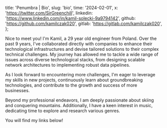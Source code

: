   title: 'Penumbra | Bio',
  slug: 'bio',
  time: '2024-02-01',
  x: 'https://twitter.com/SirGreenchill',
  linkedin: 'https://www.linkedin.com/in/kamil-solecki-9a9794142',
  github: 'https://github.com/kamilczak020',
  gitlab: 'https://gitlab.com/kamilczak020',
};

Nice to meet you! I'm Kamil, a 29 year old engineer from Poland. Over the past 9 years, I've collaborated directly with companies to enhance their technological infrastructures and devise tailored solutions to their complex technical challenges. My journey has allowed me to tackle a wide range of issues across diverse technological stacks, from designing scalable network architectures to implementing robust data pipelines.

As I look forward to encountering more challenges, I'm eager to leverage my skills in new projects, continuously learn about groundbreaking technologies, and contribute to the growth and success of more businesses.

Beyond my professional endeavors, I am deeply passionate about skiing and conquering mountains. Additionally, I have a keen interest in music, dedicating time to explore and research various genres.

You will find my links below!

<SocialLinks />
